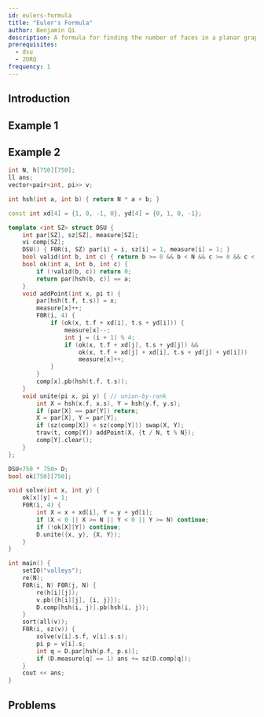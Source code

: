 ```yaml
---
id: eulers-formula
title: "Euler's Formula"
author: Benjamin Qi
description: A formula for finding the number of faces in a planar graph.
prerequisites:
  - dsu
  - 2DRQ
frequency: 1
---
```


## Introduction

<IncompleteSection />

## Example 1

<Problems problems="e1" />

<IncompleteSection />

## Example 2

<Problems problems="e2" />

<IncompleteSection />

```cpp
int N, h[750][750];
ll ans;
vector<pair<int, pi>> v;

int hsh(int a, int b) { return N * a + b; }

const int xd[4] = {1, 0, -1, 0}, yd[4] = {0, 1, 0, -1};

template <int SZ> struct DSU {
	int par[SZ], sz[SZ], measure[SZ];
	vi comp[SZ];
	DSU() { F0R(i, SZ) par[i] = i, sz[i] = 1, measure[i] = 1; }
	bool valid(int b, int c) { return b >= 0 && b < N && c >= 0 && c < N; }
	bool ok(int a, int b, int c) {
		if (!valid(b, c)) return 0;
		return par[hsh(b, c)] == a;
	}
	void addPoint(int x, pi t) {
		par[hsh(t.f, t.s)] = x;
		measure[x]++;
		F0R(i, 4) {
			if (ok(x, t.f + xd[i], t.s + yd[i])) {
				measure[x]--;
				int j = (i + 1) % 4;
				if (ok(x, t.f + xd[j], t.s + yd[j]) &&
					ok(x, t.f + xd[j] + xd[i], t.s + yd[j] + yd[i]))
					measure[x]++;
			}
		}
		comp[x].pb(hsh(t.f, t.s));
	}
	void unite(pi x, pi y) { // union-by-rank
		int X = hsh(x.f, x.s), Y = hsh(y.f, y.s);
		if (par[X] == par[Y]) return;
		X = par[X], Y = par[Y];
		if (sz(comp[X]) < sz(comp[Y])) swap(X, Y);
		trav(t, comp[Y]) addPoint(X, {t / N, t % N});
		comp[Y].clear();
	}
};

DSU<750 * 750> D;
bool ok[750][750];

void solve(int x, int y) {
	ok[x][y] = 1;
	F0R(i, 4) {
		int X = x + xd[i], Y = y + yd[i];
		if (X < 0 || X >= N || Y < 0 || Y >= N) continue;
		if (!ok[X][Y]) continue;
		D.unite({x, y}, {X, Y});
	}
}

int main() {
	setIO("valleys");
	re(N);
	F0R(i, N) F0R(j, N) {
		re(h[i][j]);
		v.pb({h[i][j], {i, j}});
		D.comp[hsh(i, j)].pb(hsh(i, j));
	}
	sort(all(v));
	F0R(i, sz(v)) {
		solve(v[i].s.f, v[i].s.s);
		pi p = v[i].s;
		int q = D.par[hsh(p.f, p.s)];
		if (D.measure[q] == 1) ans += sz(D.comp[q]);
	}
	cout << ans;
}
```

## Problems

<Problems problems="other" />

